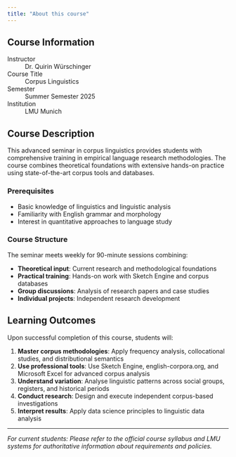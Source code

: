 ```yaml
---
title: "About this course"
---
```


## Course Information


Instructor
: Dr. Quirin Würschinger

Course Title
: Corpus Linguistics  

Semester
: Summer Semester 2025

Institution
: LMU Munich  


## Course Description

This advanced seminar in corpus linguistics provides students with comprehensive training in empirical language research methodologies. The course combines theoretical foundations with extensive hands-on practice using state-of-the-art corpus tools and databases.

### Prerequisites

- Basic knowledge of linguistics and linguistic analysis
- Familiarity with English grammar and morphology
- Interest in quantitative approaches to language study

### Course Structure

The seminar meets weekly for 90-minute sessions combining:

- **Theoretical input**: Current research and methodological foundations
- **Practical training**: Hands-on work with Sketch Engine and corpus databases
- **Group discussions**: Analysis of research papers and case studies
- **Individual projects**: Independent research development

## Learning Outcomes

Upon successful completion of this course, students will:

1. **Master corpus methodologies**: Apply frequency analysis, collocational studies, and distributional semantics
2. **Use professional tools**: Use Sketch Engine, english-corpora.org, and Microsoft Excel for advanced corpus analysis
3. **Understand variation**: Analyse linguistic patterns across social groups, registers, and historical periods
4. **Conduct research**: Design and execute independent corpus-based investigations
5. **Interpret results**: Apply data science principles to linguistic data analysis

---

*For current students: Please refer to the official course syllabus and LMU systems for authoritative information about requirements and policies.* 